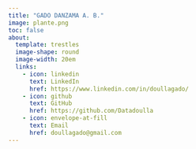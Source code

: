 ```yaml
---
title: "GADO DANZAMA A. B."
image: plante.png
toc: false
about: 
  template: trestles
  image-shape: round
  image-width: 20em
  links: 
    - icon: linkedin
      text: LinkedIn
      href: https://www.linkedin.com/in/doullagado/
    - icon: github
      text: GitHub
      href: https://github.com/Datadoulla
    - icon: envelope-at-fill
      text: Email
      href: doullagado@gmail.com
---
```


